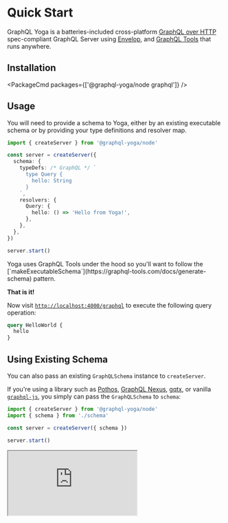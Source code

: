 
# Quick Start

GraphQL Yoga is a batteries-included cross-platform [GraphQL over HTTP](https://github.com/graphql/graphql-over-http) spec-compliant GraphQL Server using [Envelop](https://envelop.dev), and [GraphQL Tools](https://graphql-tools.com) that runs anywhere.

## Installation

<PackageCmd packages={['@graphql-yoga/node graphql']} />

## Usage

You will need to provide a schema to Yoga, either by an existing executable schema or by providing your type definitions and resolver map.

```ts
import { createServer } from '@graphql-yoga/node'

const server = createServer({
  schema: {
    typeDefs: /* GraphQL */ `
      type Query {
        hello: String
      }
    `,
    resolvers: {
      Query: {
        hello: () => 'Hello from Yoga!',
      },
    },
  },
})

server.start()
```

<Callout>
  Yoga uses GraphQL Tools under the hood so you'll want to follow the
  [`makeExecutableSchema`](https://graphql-tools.com/docs/generate-schema)
  pattern.
</Callout>

**That is it!**

Now visit [`http://localhost:4000/graphql`](http://localhost:4000/graphql) to execute the following query operation:

```graphql
query HelloWorld {
  hello
}
```

## Using Existing Schema

You can also pass an existing `GraphQLSchema` instance to `createServer`.

If you're using a library such as [Pothos](https://pothos-graphql.dev), [GraphQL Nexus](https://nexusjs.org), [gqtx](https://github.com/sikanhe/gqtx), or vanilla [`graphql-js`](https://graphql.org/graphql-js/type/#graphqlschema), you simply can pass the `GraphQLSchema` to `schema`:

```ts
import { createServer } from '@graphql-yoga/node'
import { schema } from './schema'

const server = createServer({ schema })

server.start()
```

<iframe src="https://youtube.com/embed/_-B6QIFSSwo" title="GraphQL Yoga 2" />
